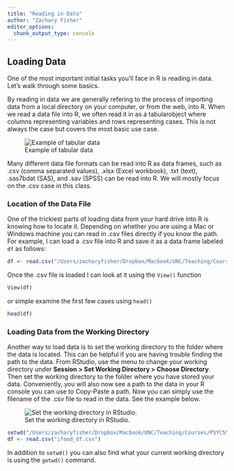 ```yaml
---
title: "Reading in Data"
author: "Zachary Fisher" 
editor_options: 
  chunk_output_type: console
---
```


## Loading Data

One of the most important initial tasks you'll face in R is reading in data. Let's walk through some basics.

By reading in data we are generally refering to the process of importing data from a local directory on your computer, or from the web, into R. When we read a data file into R, we often read it in as a tabularobject where columns representing variables and rows representing cases. This is not always the case but covers the most basic use case.

![Example of tabular data](images/tabular.png)

Many different data file formats can be read into R as data frames, such as .csv (comma separated values), .xlsx (Excel workbook), .txt (text),
.sas7bdat (SAS), and .sav (SPSS) can be read into R. We will mostly focus on the .csv case in this class.

### Location of the Data File

One of the trickiest parts of loading data from your hard drive into R is knowing how to locate it. Depending on whether you are using a Mac or Windows machine you can read in .csv files directly if you know the path. For example, I can load a .csv file into R and save it as a data frame labeled `df` as follows:

```r
df <- read.csv("/Users/zacharyfisher/Dropbox/Macbook/UNC/Teaching/Courses/PSYC559/PSYC559-Site/data/ifood_df.csv")
```

Once the .csv file is loaded I can look at it using the `View()` function

```r
View(df)
```

or simple examine the first few cases using `head()`

```r
head(df)
```

### Loading Data from the Working Directory

Another way to load data is to set the working directory to the folder where the data is located. This can be helpful if you are having trouble finding the path to the data. From RStudio, use the menu to change your working directory under **Session \> Set Working Directory \> Choose Directory**. Then set the working directory to the folder where you have stored your data. Conveniently, you will also now see a path to the data in your R console you can use to Copy-Paste a path. Now you can simply use the filename of the .csv file to read in the data. See the example below.

![Set the working directory in RStudio.](images/working_directory.png)

```r
setwd("/Users/zacharyfisher/Dropbox/Macbook/UNC/Teaching/Courses/PSYC559/PSYC559-Site/data")
df <- read.csv("ifood_df.csv")
```

In addition to `setwd()` you can also find what your current working directory is using the `getwd()` command.
